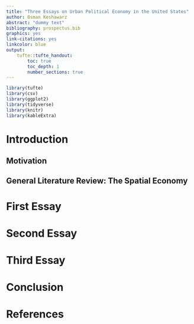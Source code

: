 ```yaml
---
title: "Three Essays on Urban Political Economy in the United States"
author: Osman Keshawarz
abstract: "dummy text"
bibliography: prospectus.bib
graphics: yes
link-citations: yes
linkcolor: blue
output:
    tufte::tufte_handout:
        toc: true
        toc_depth: 1
        number_sections: true 
---
```


```r
library(tufte)
library(csv)
library(ggplot2)
library(tidyverse)
library(knitr)
library(kableExtra)
```

\newpage

# Introduction

## Motivation

## General Literature Review: The Spatial Economy

# First Essay

# Second Essay

# Third Essay

# Conclusion

# References

